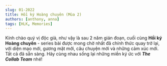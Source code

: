```yaml
---
slug: 01-2022
title: Hồi ký Hoàng chuyên (Mùa 2)
authors: [anthony, anna]
tags: [HLK, Memories]
---
```


Kính chào quý vị độc giả, như vậy là sau 2 năm gián đoạn, cuối cùng **Hồi ký Hoàng chuyên** - series bài được mong chờ nhất đã chính thức quay trở lại, với diện mạo mới, gương mặt mới, câu chuyện mới và những cảm xúc mới. Tất cả đã sẵn sàng. Hãy cùng nhau sống lại những miền ký ức với **_The Collab Team_** nhé!

<!-- truncate -->


<Tabs lazy>
  <TabItem value="one" label="Kỳ 1" default>
    <FirstPost />
  </TabItem>
  <TabItem value="two" label="Kỳ 2">
    <SecondPost />
  </TabItem>
  <TabItem value="three" label="Kỳ 3">
    <ThirdPost />
  </TabItem>
  <TabItem value="four" label="Kỳ 4">
    <FourthPost />
  </TabItem>
  <TabItem value="five" label="Kỳ 5">
    <FinalPost />
  </TabItem>
</Tabs>
